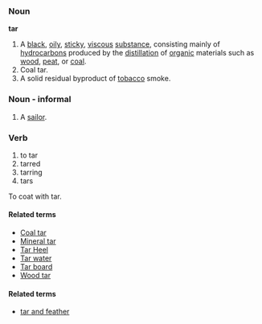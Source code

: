 ===Noun===
'''tar'''

# A [[black]], [[oily]], [[sticky]], [[viscous]] [[substance]], consisting mainly of [[hydrocarbons]] produced by the [[distillation]] of [[organic]] materials such as [[wood]], [[peat]], or [[coal]].
# Coal tar.
# A solid residual byproduct of [[tobacco]] smoke.

===Noun - informal===
# A [[sailor]].

===Verb===
# to tar
# tarred
# tarring
# tars

To coat with tar.

====Related terms====
*[[Coal tar]]
*[[Mineral tar]]
*[[Tar Heel]]
*[[Tar water]]
*[[Tar board]]
*[[Wood tar]]

====Related terms====
*[[tar and feather]]